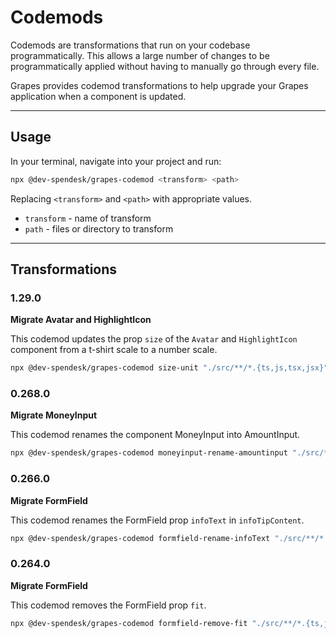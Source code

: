 # Codemods

Codemods are transformations that run on your codebase programmatically. This allows a large number of changes to be programmatically applied without having to manually go through every file.

Grapes provides codemod transformations to help upgrade your Grapes application when a component is updated.

---

## Usage

In your terminal, navigate into your project and run:

```bash
npx @dev-spendesk/grapes-codemod <transform> <path>
```

Replacing `<transform>` and `<path>` with appropriate values.

- `transform` - name of transform
- `path` - files or directory to transform

---

## Transformations

### 1.29.0

**Migrate Avatar and HighlightIcon**

This codemod updates the prop `size` of the `Avatar` and `HighlightIcon` component from a t-shirt scale to a number scale.

```bash
npx @dev-spendesk/grapes-codemod size-unit "./src/**/*.{ts,js,tsx,jsx}"
```

### 0.268.0

**Migrate MoneyInput**

This codemod renames the component MoneyInput into AmountInput.

```bash
npx @dev-spendesk/grapes-codemod moneyinput-rename-amountinput "./src/**/*.{ts,js,tsx,jsx}"
```

### 0.266.0

**Migrate FormField**

This codemod renames the FormField prop `infoText` in `infoTipContent`.

```bash
npx @dev-spendesk/grapes-codemod formfield-rename-infoText "./src/**/*.{ts,js,tsx,jsx}"
```

### 0.264.0

**Migrate FormField**

This codemod removes the FormField prop `fit`.

```bash
npx @dev-spendesk/grapes-codemod formfield-remove-fit "./src/**/*.{ts,js,tsx,jsx}"
```
